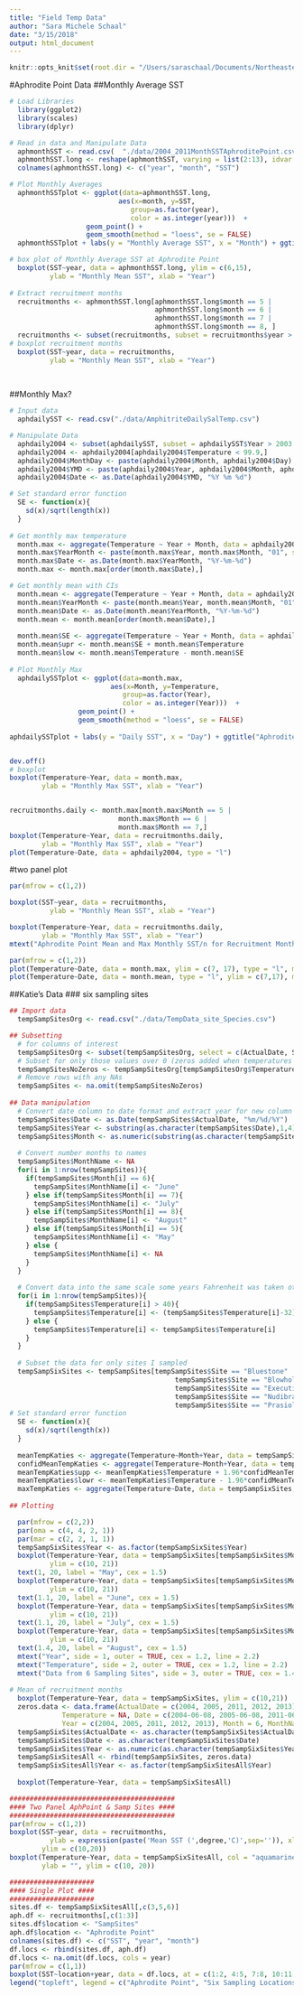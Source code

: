 ```yaml
---
title: "Field Temp Data"
author: "Sara Michele Schaal"
date: "3/15/2018"
output: html_document
---
```


```r
knitr::opts_knit$set(root.dir = "/Users/saraschaal/Documents/Northeastern/LotterhosLab/Research/Field Work/2015/TPC_Experiment/Analysis")
```

#Aphrodite Point Data
##Monthly Average SST
```r
# Load Libraries
  library(ggplot2)
  library(scales)
  library(dplyr)

# Read in data and Manipulate Data
  aphmonthSST <- read.csv(  "./data/2004_2011MonthSSTAphroditePoint.csv")
  aphmonthSST.long <- reshape(aphmonthSST, varying = list(2:13), idvar = "year", direction = "long")
  colnames(aphmonthSST.long) <- c("year", "month", "SST")

# Plot Monthly Averages
  aphmonthSSTplot <- ggplot(data=aphmonthSST.long, 
                           aes(x=month, y=SST, 
                              group=as.factor(year), 
                              color = as.integer(year)))  +
                   geom_point() + 
                   geom_smooth(method = "loess", se = FALSE) 
  aphmonthSSTplot + labs(y = "Monthly Average SST", x = "Month") + ggtitle("Aphrodite Point") 

# box plot of Monthly Average SST at Aphrodite Point
  boxplot(SST~year, data = aphmonthSST.long, ylim = c(6,15), 
          ylab = "Monthly Mean SST", xlab = "Year")
  
# Extract recruitment months
  recruitmonths <- aphmonthSST.long[aphmonthSST.long$month == 5 | 
                                    aphmonthSST.long$month == 6 | 
                                    aphmonthSST.long$month == 7 | 
                                    aphmonthSST.long$month == 8, ]
  recruitmonths <- subset(recruitmonths, subset = recruitmonths$year > 2003 & recruitmonths$year < 2016)
# boxplot recruitment months
  boxplot(SST~year, data = recruitmonths, 
          ylab = "Monthly Mean SST", xlab = "Year")
  
  
```


##Monthly Max?
```r
# Input data
  aphdailySST <- read.csv("./data/AmphitriteDailySalTemp.csv")

# Manipulate Data
  aphdaily2004 <- subset(aphdailySST, subset = aphdailySST$Year > 2003 & aphdailySST$Year < 2016)
  aphdaily2004 <- aphdaily2004[aphdaily2004$Temperature < 99.9,]
  aphdaily2004$MonthDay <- paste(aphdaily2004$Month, aphdaily2004$Day)
  aphdaily2004$YMD <- paste(aphdaily2004$Year, aphdaily2004$Month, aphdaily2004$Day)
  aphdaily2004$Date <- as.Date(aphdaily2004$YMD, "%Y %m %d")

# Set standard error function
  SE <- function(x){
    sd(x)/sqrt(length(x))
  }
  
# Get monthly max temperature
  month.max <- aggregate(Temperature ~ Year + Month, data = aphdaily2004, FUN = max)
  month.max$YearMonth <- paste(month.max$Year, month.max$Month, "01", sep = "-")
  month.max$Date <- as.Date(month.max$YearMonth, "%Y-%m-%d")
  month.max <- month.max[order(month.max$Date),]

# Get monthly mean with CIs  
  month.mean <- aggregate(Temperature ~ Year + Month, data = aphdaily2004, FUN = mean)
  month.mean$YearMonth <- paste(month.mean$Year, month.mean$Month, "01", sep = "-")
  month.mean$Date <- as.Date(month.mean$YearMonth, "%Y-%m-%d")
  month.mean <- month.mean[order(month.mean$Date),]
  
  month.mean$SE <- aggregate(Temperature ~ Year + Month, data = aphdaily2004, FUN = SE)
  month.mean$upr <- month.mean$SE + month.mean$Temperature
  month.mean$low <- month.mean$Temperature - month.mean$SE
  
# Plot Monthly Max
  aphdailySSTplot <- ggplot(data=month.max, 
                         aes(x=Month, y=Temperature, 
                            group=as.factor(Year), 
                            color = as.integer(Year)))  +
                 geom_point() + 
                 geom_smooth(method = "loess", se = FALSE) 
                 
aphdailySSTplot + labs(y = "Daily SST", x = "Day") + ggtitle("Aphrodite Point") 


dev.off()
# boxplot
boxplot(Temperature~Year, data = month.max, 
        ylab = "Monthly Max SST", xlab = "Year")


recruitmonths.daily <- month.max[month.max$Month == 5 |
                           month.max$Month == 6 | 
                           month.max$Month == 7,]
boxplot(Temperature~Year, data = recruitmonths.daily, 
        ylab = "Monthly Max SST", xlab = "Year")
plot(Temperature~Date, data = aphdaily2004, type = "l")
```

#two panel plot
```r
par(mfrow = c(1,2))

boxplot(SST~year, data = recruitmonths, 
          ylab = "Monthly Mean SST", xlab = "Year")

boxplot(Temperature~Year, data = recruitmonths.daily, 
        ylab = "Monthly Max SST", xlab = "Year")
mtext("Aphrodite Point Mean and Max Monthly SST/n for Recruitment Months (May, June & July)", side = 3, outer = TRUE, cex = 1.3)

par(mfrow = c(1,2))
plot(Temperature~Date, data = month.max, ylim = c(7, 17), type = "l", main = "Monthly Max Temperature")
plot(Temperature~Date, data = month.mean, type = "l", ylim = c(7,17), main = "Monthly Mean Temperature")

```


##Katie's Data
### six sampling sites
```r
## Import data
  tempSampSitesOrg <- read.csv("./data/TempData_site_Species.csv")

## Subsetting 
  # for columns of interest
  tempSampSitesOrg <- subset(tempSampSitesOrg, select = c(ActualDate, Site, Temperature))
  # Subset for only those values over 0 (zeros added when temperatures weren't taken)
  tempSampSitesNoZeros <- tempSampSitesOrg[tempSampSitesOrg$Temperature > 0,]
  # Remove rows with any NAs
  tempSampSites <- na.omit(tempSampSitesNoZeros)
   
## Data manipulation 
  # Convert date column to date format and extract year for new column
  tempSampSites$Date <- as.Date(tempSampSites$ActualDate, "%m/%d/%Y")
  tempSampSites$Year <- substring(as.character(tempSampSites$Date),1,4)
  tempSampSites$Month <- as.numeric(substring(as.character(tempSampSites$Date),6,7))
  
  # Convert number months to names
  tempSampSites$MonthName <- NA
  for(i in 1:nrow(tempSampSites)){
    if(tempSampSites$Month[i] == 6){
      tempSampSites$MonthName[i] <- "June"
    } else if(tempSampSites$Month[i] == 7){
      tempSampSites$MonthName[i] <- "July"
    } else if(tempSampSites$Month[i] == 8){
      tempSampSites$MonthName[i] <- "August"
    } else if(tempSampSites$Month[i] == 5){
      tempSampSites$MonthName[i] <- "May"
    } else {
      tempSampSites$MonthName[i] <- NA
    }
  }
  
  # Convert data into the same scale some years Fahrenheit was taken others Celcius
  for(i in 1:nrow(tempSampSites)){
    if(tempSampSites$Temperature[i] > 40){
      tempSampSites$Temperature[i] <- (tempSampSites$Temperature[i]-32)*(5/9)
    } else {
      tempSampSites$Temperature[i] <- tempSampSites$Temperature[i]
    }
  } 
  
  # Subset the data for only sites I sampled
  tempSampSixSites <- tempSampSites[tempSampSites$Site == "Bluestone" |
                                         tempSampSites$Site == "Blowhole" |
                                         tempSampSites$Site == "Execution" |
                                         tempSampSites$Site == "Nudibranch" |
                                         tempSampSites$Site == "Prasiola", ]
# Set standard error function
  SE <- function(x){
    sd(x)/sqrt(length(x))
  }
  
  meanTempKaties <- aggregate(Temperature~Month+Year, data = tempSampSixSites, FUN = mean)
  confidMeanTempKaties <- aggregate(Temperature~Month+Year, data = tempSampSixSites, FUN = SE)
  meanTempKaties$upp <- meanTempKaties$Temperature + 1.96*confidMeanTempKaties$Temperature
  meanTempKaties$lowr <- meanTempKaties$Temperature - 1.96*confidMeanTempKaties$Temperature
  maxTempKaties <- aggregate(Temperature~Date, data = tempSampSixSites, FUN = max)
  
## Plotting

  par(mfrow = c(2,2))
  par(oma = c(4, 4, 2, 1))
  par(mar = c(2, 2, 1, 1))
  tempSampSixSites$Year <- as.factor(tempSampSixSites$Year)
  boxplot(Temperature~Year, data = tempSampSixSites[tempSampSixSites$Month == 5,], 
          ylim = c(10, 21))
  text(1, 20, label = "May", cex = 1.5)
  boxplot(Temperature~Year, data = tempSampSixSites[tempSampSixSites$Month == 6,], 
          ylim = c(10, 21))
  text(1.1, 20, label = "June", cex = 1.5)
  boxplot(Temperature~Year, data = tempSampSixSites[tempSampSixSites$Month == 7,], 
          ylim = c(10, 21))
  text(1.1, 20, label = "July", cex = 1.5)
  boxplot(Temperature~Year, data = tempSampSixSites[tempSampSixSites$Month == 8,],
          ylim = c(10, 21))
  text(1.4, 20, label = "August", cex = 1.5)
  mtext("Year", side = 1, outer = TRUE, cex = 1.2, line = 2.2)
  mtext("Temperature", side = 2, outer = TRUE, cex = 1.2, line = 2.2)
  mtext("Data from 6 Sampling Sites", side = 3, outer = TRUE, cex = 1.4)
  
# Mean of recruitment months
  boxplot(Temperature~Year, data = tempSampSixSites, ylim = c(10,21))
  zeros.data <- data.frame(ActualDate = c(2004, 2005, 2011, 2012, 2013), Site = "Blowhole", 
             Temperature = NA, Date = c(2004-06-08, 2005-06-08, 2011-06-08, 2012-06-08, 2013-06-08),
             Year = c(2004, 2005, 2011, 2012, 2013), Month = 6, MonthName = "June", stringsAsFactors = FALSE)
  tempSampSixSites$ActualDate <- as.character(tempSampSixSites$ActualDate)
  tempSampSixSites$Date <- as.character(tempSampSixSites$Date)
  tempSampSixSites$Year <- as.numeric(as.character(tempSampSixSites$Year))
  tempSampSixSitesAll <- rbind(tempSampSixSites, zeros.data)
  tempSampSixSitesAll$Year <- as.factor(tempSampSixSitesAll$Year)
  
  boxplot(Temperature~Year, data = tempSampSixSitesAll)

```


```r

#########################################
#### Two Panel AphPoint & Samp Sites ####
#########################################
par(mfrow = c(1,2))
boxplot(SST~year, data = recruitmonths, 
          ylab = expression(paste('Mean SST (',degree,'C)',sep='')), xlab = "Year", col = "cornflowerblue",
        ylim = c(10,20))
boxplot(Temperature~Year, data = tempSampSixSitesAll, col = "aquamarine",
        ylab = "", ylim = c(10, 20))

#####################
#### Single Plot ####
#####################
sites.df <- tempSampSixSitesAll[,c(3,5,6)]
aph.df <- recruitmonths[,c(1:3)]
sites.df$location <- "SampSites"
aph.df$location <- "Aphrodite Point"
colnames(sites.df) <- c("SST", "year", "month")
df.locs <- rbind(sites.df, aph.df)
df.locs <- na.omit(df.locs, cols = year)
par(mfrow = c(1,1))
boxplot(SST~location+year, data = df.locs, at = c(1:2, 4:5, 7:8, 10:11, 13:14, 16:17, 19:20, 22:23, 25:26, 28:29, 31:32, 34:35), col = c("cornflowerblue", "aquamarine" ), names = c("      2004", "", "     2005", "", "      2006", "", "      2007", "", "      2008", "", "      2009", "", "      2010", "", "       2011", "", "      2012", "", "      2013", "", "      2014", "", "      2015", ""), ylab = expression(paste('Temperature (',degree,'C)',sep='')), xlab = "Year")
legend("topleft", legend = c("Aphrodite Point", "Six Sampling Locations"), fill = c("cornflowerblue", "aquamarine"), cex = 0.8)


```